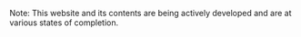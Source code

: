 
::: {.alert .alert-info}
Note: This website and its contents are being actively developed and are at various
states of completion.
:::
